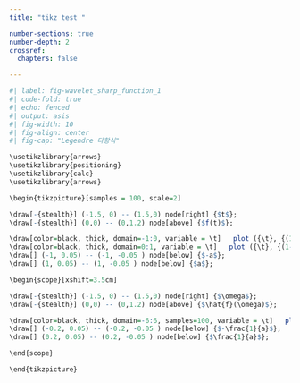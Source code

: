 ```yaml
---
title: "tikz test "

number-sections: true
number-depth: 2
crossref:
  chapters: false

---
```





```r
#| label: fig-wavelet_sharp_function_1
#| code-fold: true
#| echo: fenced
#| output: asis
#| fig-width: 10
#| fig-align: center
#| fig-cap: "Legendre 다항식"

\usetikzlibrary{arrows}
\usetikzlibrary{positioning}
\usetikzlibrary{calc}
\usetikzlibrary{arrows}

\begin{tikzpicture}[samples = 100, scale=2]

\draw[-{stealth}] (-1.5, 0) -- (1.5,0) node[right] {$t$};
\draw[-{stealth}] (0,0) -- (0,1.2) node[above] {$f(t)$};

\draw[color=black, thick, domain=-1:0, variable = \t]   plot ({\t}, {(1+\t)});
\draw[color=black, thick, domain=0:1, variable = \t]   plot ({\t}, {(1-\t)});
\draw[] (-1, 0.05) -- (-1, -0.05 ) node[below] {$-a$};
\draw[] (1, 0.05) -- (1, -0.05 ) node[below] {$a$};

\begin{scope}[xshift=3.5cm] 

\draw[-{stealth}] (-1.5, 0) -- (1.5,0) node[right] {$\omega$};
\draw[-{stealth}] (0,0) -- (0,1.2) node[above] {$\hat{f}(\omega)$};

\draw[color=black, thick, domain=-6:6, samples=100, variable = \t]   plot ({\t/5}, { (2 * sin((\t * 180 / pi) /2)/((\t)))^2 });
\draw[] (-0.2, 0.05) -- (-0.2, -0.05 ) node[below] {$-\frac{1}{a}$};
\draw[] (0.2, 0.05) -- (0.2, -0.05 ) node[below] {$\frac{1}{a}$};

\end{scope}

\end{tikzpicture}
```